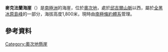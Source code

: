 {{coord|81|28|S|155|36|E|source:GNIS|display=title}}

'''麥克法蘭海崖'''（{{lang-en|MacFarlane Bluff}}）是[[南極洲|南極洲]]的海崖，位於[[奧次地|奧次地]]，處於[[邱吉爾山脈|邱吉爾山脈]]以西，屬於[[全黑冰原島峰|全黑冰原島峰]]的一部分，海拔高度1,800米，現時由[[南極條約體系|南極條約體系]]管理。

==參考資料==
{{cite gnis | type = antarid | id = 18501| name = MacFarlane Bluff | accessdate = 2013-07-15}}

{{DEFAULTSORT:MacFarlane Bluff}}
[[Category:奧次地懸崖|Category:奧次地懸崖]]


{{OatesLand-geo-stub}}